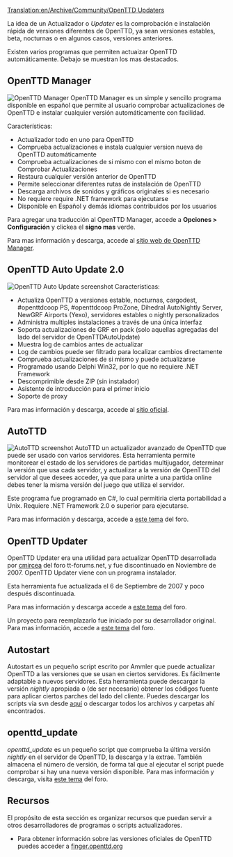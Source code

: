 [[Translation:en/Archive/Community/OpenTTD Updaters]]

La idea de un Actualizador o ''Updater'' es la comprobación e instalación rápida de versiones diferentes de OpenTTD, ya sean versiones estables, beta, nocturnas o en algunos casos, versiones anteriores.

Existen varios programas que permiten actuaizar OpenTTD automáticamente. Debajo se muestran los mas destacados.

== OpenTTD Manager ==
[[File:es/Archive/Community/Openttd manager 103.png|thumb|alt=OpenTTD Manager|right|OpenTTD Manager]]
OpenTTD Manager es un simple y sencillo programa disponible en español que permite al usuario comprobar actualizaciones de OpenTTD e instalar cualquier versión automáticamente con facilidad.

Características:
* Actualizador todo en uno para OpenTTD
* Comprueba actualizaciones e instala cualquier version nueva de OpenTTD automáticamente
* Comprueba actualizaciones de si mismo con el mismo boton de Comprobar Actualizaciones
* Restaura cualquier versión anterior de OpenTTD
* Permite seleccionar diferentes rutas de instalación de OpenTTD
* Descarga archivos de sonidos y gráficos originales si es necesario
* No requiere require .NET framework para ejecutarse
* Disponible en Español y demás idiomas contribuidos por los usuarios

Para agregar una traducción al OpenTTD Manager, accede a '''Opciones > Configuración''' y clickea el '''signo mas''' verde.

Para mas información y descarga, accede al [http://www.andreszsogon.com/openttd-manager/ sitio web de OpenTTD Manager].

== OpenTTD Auto Update 2.0 ==
[[File:en/Archive/Community/Ottd auto update 20a1.png|thumb|alt=OpenTTD Auto Update|right|OpenTTD Auto Update screenshot]] 
Características:
* Actualiza OpenTTD a versiones estable, nocturnas, cargodest, #openttdcoop PS, #openttdcoop ProZone, Dihedral AutoNightly Server, NewGRF Airports (Yexo), servidores estables o nightly personalizados
* Administra multiples instalaciones a través de una única interfaz
* Soporta actualizaciones de GRF en pack (solo aquellas agregadas del lado del servidor de OpenTTDAutoUpdate)
* Muestra log de cambios antes de actualizar
* Log de cambios puede ser filtrado para localizar cambios directamente
* Comprueba actualizaciones de si mismo y puede actualizarse
* Programado usando Delphi Win32, por lo que no requiere .NET Framework
* Descomprimible desde ZIP (sin instalador)
* Asistente de introducción para el primer inicio
* Soporte de proxy

Para mas información y descarga, accede al [http://users.tt-forums.net/ottdau/ sitio oficial].

== AutoTTD ==
[[File:en/Archive/Community/Autottd.png|thumb|alt=AutoTTD|right|AutoTTD screenshot]] 
AutoTTD un actualizador avanzado de OpenTTD que puede ser usado con varios servidores. Esta herramienta permite monitorear el estado de los servidores de partidas multijugador, determinar la versión que usa cada servidor, y actualizar a la versión de OpenTTD del servidor al que desees acceder, ya que para unirte a una partida online debes tener la misma versión del juego que utiliza el servidor.

Este programa fue programado en C#, lo cual permitiria cierta portabilidad a Unix. Requiere .NET Framework 2.0 o superior para ejecutarse.

Para mas información y descarga, accede a [http://www.tt-forums.net/viewtopic.php?f=29&t=43252 este tema] del foro.

== OpenTTD Updater ==
OpenTTD Updater era una utilidad para actualizar OpenTTD desarrollada por [http://www.tt-forums.net/ucp.php?i=pm&mode=compose&action=quotepost&p=608777 cmircea] del foro tt-forums.net, y fue discontinuado en Noviembre de 2007.
OpenTTD Updater viene con un programa instalador. 

Esta herramienta fue actualizada el 6 de Septiembre de 2007 y poco después discontinuada.

Para mas información y descarga accede a [http://www.tt-forums.net/viewtopic.php?p=608777 este tema] del foro.

Un proyecto para reemplazarlo fue iniciado por su desarrollador original. Para mas información, accede a [http://www.tt-forums.net/viewtopic.php?p=809662#p809662 este tema] del foro.

== Autostart ==
Autostart es un pequeño script escrito por Ammler que puede actualizar OpenTTD a las versiones que se usan en ciertos servidores. Es fácilmente adaptable a nuevos servidores. Esta herramienta puede descargar la versión ''nightly'' apropiada o (de ser necesario) obtener los códigos fuente para aplicar ciertos parches del lado del cliente. Puedes descargar los scripts via svn desde [http://svn.openttdcoop.org/tools/autostart aquí] o descargar todos los archivos y carpetas ahí encontrados.

== openttd_update ==
''openttd_update'' es un pequeño script que comprueba la última versión ''nightly'' en el servidor de OpenTTD, la descarga y la extrae. También almacena el número de versión, de forma tal que al ejecutar el script puede comprobar si hay una nueva versión disponible.
Para mas información y descarga, visita [http://www.tt-forums.net/viewtopic.php?f=29&t=49672 este tema] del foro.

== Recursos ==
El propósito de esta sección es organizar recursos que puedan servir a otros desarrolladores de programas o scripts actualizadores.

* Para obtener información sobre las versiones oficiales de OpenTTD puedes acceder a [http://finger.openttd.org finger.openttd.org]